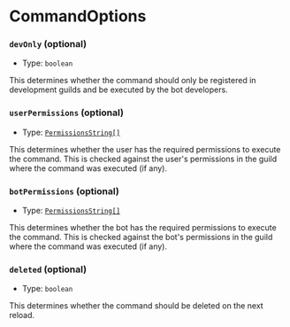 # CommandOptions

### `devOnly` (optional)

-   Type: `boolean`

This determines whether the command should only be registered in development guilds and be executed by the bot developers.

### `userPermissions` (optional)

-   Type: [`PermissionsString[]`](https://discord.js.org/docs/packages/discord.js/main/PermissionsString:TypeAlias)

This determines whether the user has the required permissions to execute the command. This is checked against the user's permissions in the guild where the command was executed (if any).

### `botPermissions` (optional)

-   Type: [`PermissionsString[]`](https://discord.js.org/docs/packages/discord.js/main/PermissionsString:TypeAlias)

This determines whether the bot has the required permissions to execute the command. This is checked against the bot's permissions in the guild where the command was executed (if any).

### `deleted` (optional)

-   Type: `boolean`

This determines whether the command should be deleted on the next reload.
